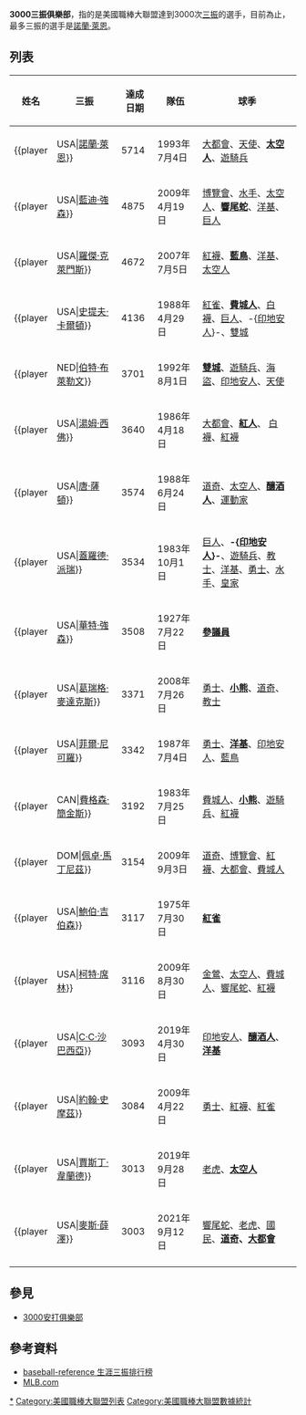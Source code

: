'''3000三振俱樂部'''，指的是美國職棒大聯盟達到3000次[[三振|三振]]的選手，目前為止，最多三振的選手是[[諾蘭·萊恩|諾蘭·萊恩]]。

== 列表 ==
{| class="wikitable sortable" style="text-align: center;"
|-style="background: #e3e3e3;"
!姓名||三振||達成日期||隊伍||球季
|-
|{{player||USA|[[諾蘭·萊恩|諾蘭·萊恩]]}}||5714||1993年7月4日||[[紐約大都會|大都會]]、[[洛杉磯安那罕天使|天使]]、'''[[休士頓太空人|太空人]]'''、[[德州遊騎兵|遊騎兵]]||1966年－1993年
|-style="background: #e3e3e3;"
|{{player||USA|[[藍迪·強森|藍迪·強森]]}}||4875||2009年4月19日||[[華盛頓國民|博覽會]]、[[西雅圖水手|水手]]、[[休士頓太空人|太空人]]、'''[[亞利桑那響尾蛇|響尾蛇]]'''、[[紐約洋基|洋基]]、[[舊金山巨人|巨人]]||1988年－2009年
|-
|{{player||USA|[[羅傑·克萊門斯|羅傑·克萊門斯]]}}||4672||2007年7月5日||[[波士頓紅襪|紅襪]]、'''[[多倫多藍鳥|藍鳥]]'''、[[紐約洋基|洋基]]、[[休士頓太空人|太空人]]||1984年－2007年
|-style="background: #e3e3e3;"
|{{player||USA|[[史提夫·卡爾頓|史提夫·卡爾頓]]}}||4136||1988年4月29日||[[聖路易紅雀|紅雀]]、'''[[費城費城人|費城人]]'''、[[芝加哥白襪|白襪]]、[[舊金山巨人|巨人]]、-{[[克里夫蘭印地安人|印地安人]]}-、[[明尼蘇達雙城|雙城]]||1965年－1988年
|-
|{{player||NED|[[伯特·布萊勒文|伯特·布萊勒文]]}}||3701||1992年8月1日||'''[[明尼蘇達雙城|雙城]]'''、[[德州遊騎兵|遊騎兵]]、[[匹茲堡海盜|海盜]]、[[克里夫蘭印地安人|印地安人]]、[[洛杉磯安那罕天使|天使]]||1970年－1992年
|-style="background: #e3e3e3;"
|{{player||USA|[[湯姆·西佛|湯姆·西佛]]}}||3640||1986年4月18日|| [[紐約大都會|大都會]]、'''[[辛辛那提紅人|紅人]]'''、 [[芝加哥白襪|白襪]]、[[波士頓紅襪|紅襪]]||1967年－1986年
|-
|{{player||USA|[[唐·薩頓|唐·薩頓]]}}||3574||1988年6月24日||[[洛杉磯道奇|道奇]]、[[休士頓太空人|太空人]]、'''[[密爾瓦基釀酒人|釀酒人]]'''、[[奧克蘭運動家|運動家]]||1966年－1988年
|-style="background: #e3e3e3;"
|{{player||USA|[[蓋羅德·派瑞|蓋羅德·派瑞]]}}||3534||1983年10月1日||[[舊金山巨人|巨人]]、'''-{[[克里夫蘭印地安人|印地安人]]}-'''、[[德州遊騎兵|遊騎兵]]、[[聖地牙哥教士|教士]]、[[紐約洋基|洋基]]、[[亞特蘭大勇士|勇士]]、[[西雅圖水手|水手]]、[[堪薩斯市皇家|皇家]]||1962年－1983年
|-
|{{player||USA|[[華特·強森|華特·強森]]}}||3508||1927年7月22日||'''[[明尼蘇達雙城|參議員]]'''||1907年－1927年
|-style="background: #e3e3e3;"
|{{player||USA|[[葛瑞格·麥達克斯|葛瑞格·麥達克斯]]}}||3371||2008年7月26日||[[亞特蘭大勇士|勇士]]、'''[[芝加哥小熊|小熊]]'''、[[洛杉磯道奇|道奇]]、[[聖地牙哥教士|教士]]||1986年－2008年
|-
|{{player||USA|[[菲爾·尼可羅|菲爾·尼可羅]]}}||3342||1987年7月4日||[[亞特蘭大勇士|勇士]]、'''[[紐約洋基|洋基]]'''、[[克里夫蘭印地安人|印地安人]]、[[多倫多藍鳥|藍鳥]]||1964年－1987年
|-style="background: #e3e3e3;"
|{{player||CAN|[[費格森·簡金斯|費格森·簡金斯]]}}||3192||1983年7月25日||[[費城費城人|費城人]]、'''[[芝加哥小熊|小熊]]'''、[[德州遊騎兵|遊騎兵]]、[[波士頓紅襪|紅襪]]||1965年－1983年
|-
|{{player||DOM|[[佩卓·馬丁尼茲|佩卓·馬丁尼茲]]}}||3154||2009年9月3日||[[洛杉磯道奇|道奇]]、[[華盛頓國民|博覽會]]、[[波士頓紅襪|紅襪]]、[[紐約大都會|大都會]]、[[費城費城人|費城人]]||1992年－2009年
|-style="background: #e3e3e3;"
|{{player||USA|[[鮑伯·吉伯森|鮑伯·吉伯森]]}}||3117||1975年7月30日||'''[[聖路易紅雀|紅雀]]'''||1959年－1975年
|-
|{{player||USA|[[柯特·席林|柯特·席林]]}}||3116||2009年8月30日||[[巴爾的摩金鶯|金鶯]]、[[休士頓太空人|太空人]]、[[費城費城人|費城人]]、[[亞利桑那響尾蛇|響尾蛇]]、[[波士頓紅襪|紅襪]]||1988年－2009年
|-style="background: #e3e3e3;"
|{{player||USA|[[卡斯坦·查爾斯·沙巴西亞|C·C·沙巴西亞]]}}
|3093
|2019年4月30日
|[[克里夫蘭印地安人|印地安人]]、'''[[密爾瓦基釀酒人|釀酒人]]'''、'''[[紐約洋基|洋基]]'''
|2001年－2019年
|-
|{{player||USA|[[約翰·史摩茲|約翰·史摩茲]]}}||3084||2009年4月22日||[[亞特蘭大勇士|勇士]]、[[波士頓紅襪|紅襪]]、[[聖路易紅雀|紅雀]]||1988年－2009年
|-style="background: #e3e3e3;"
|{{player||USA|[[賈斯丁·韋蘭德|賈斯丁·韋蘭德]]}}
|3013
|2019年9月28日
|[[底特律老虎|老虎]]、'''[[休士頓太空人|太空人]]'''
|2005年－
|-
|{{player||USA|[[麥斯·薛澤|麥斯·薛澤]]}}||3003||2021年9月12日||[[亞利桑那響尾蛇|響尾蛇]]、[[底特律老虎|老虎]]、[[華盛頓國民|國民]]、'''[[洛杉磯道奇|道奇]]、[[紐約大都會隊|大都會]]'''||2008年－
|-style="background: #e3e3e3;"
|}

== 參見 ==
* [[3000安打俱樂部|3000安打俱樂部]]

== 參考資料 ==
* [http://www.baseball-reference.com/leaders/SO_p_career.shtml baseball-reference 生涯三振排行榜]{{Wayback|url=http://www.baseball-reference.com/leaders/SO_p_career.shtml |date=20201230043759 }}
* [http://mlb.mlb.com/stats/historical/player_stats.jsp?teamPosCode=all&statType=2&timeFrame=3&Submit=Submit&c_id=mlb&sitSplit=&timeSubFrame2=0&venueID=&baseballScope=mlb&timeSubFrame=0&&sortByStat=SO   MLB.com]{{Wayback|url=http://mlb.mlb.com/stats/historical/player_stats.jsp?teamPosCode=all&statType=2&timeFrame=3&Submit=Submit&c_id=mlb&sitSplit=&timeSubFrame2=0&venueID=&baseballScope=mlb&timeSubFrame=0&&sortByStat=SO |date=20190918191828 }}

{{美國職棒大聯盟各項紀錄}}
[[Category:3000三振俱樂部|*]]
[[Category:美國職棒大聯盟列表|Category:美國職棒大聯盟列表]]
[[Category:美國職棒大聯盟數據統計|Category:美國職棒大聯盟數據統計]]